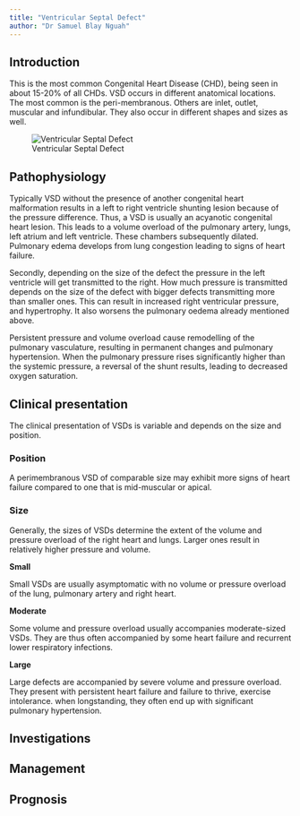 ```yaml
---
title: "Ventricular Septal Defect"
author: "Dr Samuel Blay Nguah"
---
```


## Introduction

This is the most common Congenital Heart Disease (CHD), being seen in about 15-20% of all CHDs. VSD
occurs in different anatomical locations. The most common is the peri-membranous. Others are inlet,
outlet, muscular and infundibular. They also occur in different shapes and sizes as well.

![Ventricular Septal Defect](images/cvs-vsd.jpg){#fig-cvs-vsd fig-align="center"}

## Pathophysiology

Typically VSD without the presence of another congenital heart malformation results in a left to
right ventricle shunting lesion because of the pressure difference. Thus, a VSD is usually an
acyanotic congenital heart lesion. This leads to a volume overload of the pulmonary artery, lungs,
left atrium and left ventricle. These chambers subsequently dilated. Pulmonary edema develops from
lung congestion leading to signs of heart failure.

Secondly, depending on the size of the defect the pressure in the left ventricle will get
transmitted to the right. How much pressure is transmitted depends on the size of the defect with
bigger defects transmitting more than smaller ones. This can result in increased right ventricular
pressure, and hypertrophy. It also worsens the pulmonary oedema already mentioned above.

Persistent pressure and volume overload cause remodelling of the pulmonary vasculature, resulting in
permanent changes and pulmonary hypertension. When the pulmonary pressure rises significantly higher
than the systemic pressure, a reversal of the shunt results, leading to decreased oxygen saturation.

## Clinical presentation

The clinical presentation of VSDs is variable and depends on the size and position.

### Position

A perimembranous VSD of comparable size may exhibit more signs of heart failure compared to one that
is mid-muscular or apical.

### Size

Generally, the sizes of VSDs determine the extent of the volume and pressure overload of the right
heart and lungs. Larger ones result in relatively higher pressure and volume.

**Small**

Small VSDs are usually asymptomatic with no volume or pressure overload of the lung, pulmonary
artery and right heart.

**Moderate**

Some volume and pressure overload usually accompanies moderate-sized VSDs. They are thus often
accompanied by some heart failure and recurrent lower respiratory infections.

**Large**

Large defects are accompanied by severe volume and pressure overload. They present with persistent
heart failure and failure to thrive, exercise intolerance. when longstanding, they often end up with
significant pulmonary hypertension.

## Investigations

## Management

## Prognosis
